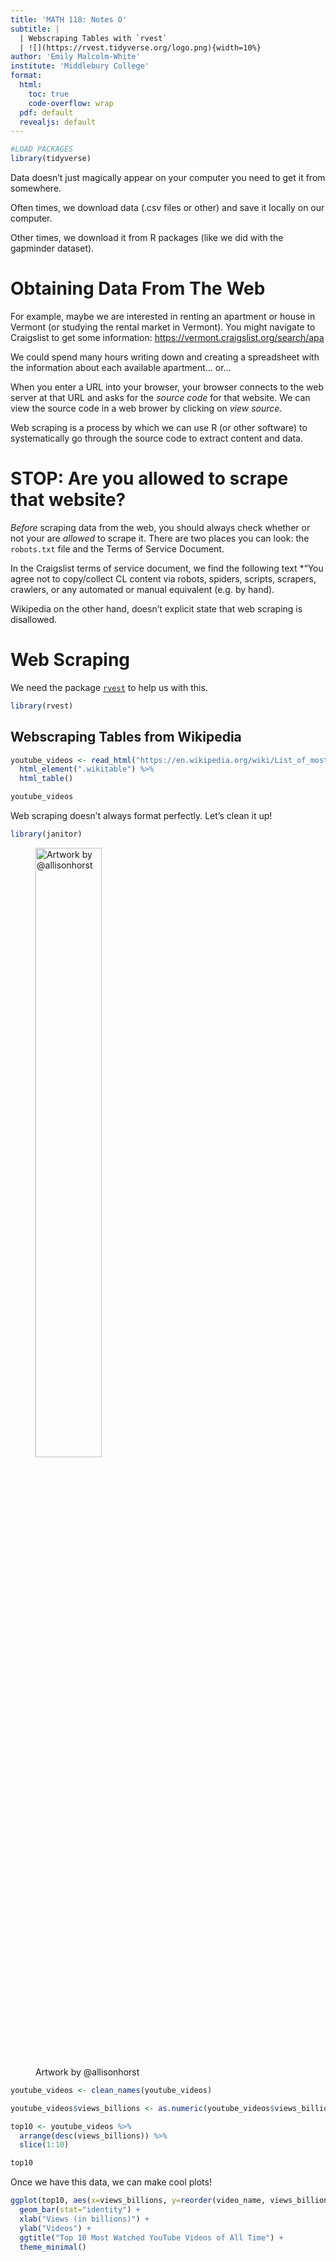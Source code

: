```yaml
---
title: 'MATH 118: Notes O'
subtitle: |
  | Webscraping Tables with `rvest`
  | ![](https://rvest.tidyverse.org/logo.png){width=10%}
author: 'Emily Malcolm-White'
institute: 'Middlebury College'
format:
  html:
    toc: true
    code-overflow: wrap
  pdf: default
  revealjs: default
---
```


```r
#LOAD PACKAGES 
library(tidyverse)
```

Data doesn't just magically appear on your computer you need to get it from somewhere. 

Often times, we download data (.csv files or other) and save it locally on our computer. 

Other times, we download it from R packages (like we did with the gapminder dataset). 

# Obtaining Data From The Web

For example, maybe we are interested in renting an apartment or house in Vermont (or studying the rental market in Vermont). You might navigate to Craigslist to get some information: [https://vermont.craigslist.org/search/apa](https://vermont.craigslist.org/search/apa)

We could spend many hours writing down and creating a spreadsheet with the information about each available apartment... or... 

When you enter a URL into your browser, your browser connects to the web server at that URL and asks for the *source code* for that website. We can view the source code in a web brower by clicking on *view source*. 

Web scraping is a process by which we can use R (or other software) to systematically go through the source code to extract content and data. 

# STOP: Are you allowed to scrape that website? 

*Before* scraping data from the web, you should always check whether or not your are *allowed* to scrape it. There are two places you can look: the `robots.txt` file and the Terms of Service Document. 

In the Craigslist terms of service document, we find the following text *"You agree not to copy/collect CL content via robots, spiders, scripts, scrapers, crawlers, or any automated or manual equivalent (e.g. by hand). 

Wikipedia on the other hand, doesn't explicit state that web scraping is disallowed.  

# Web Scraping

We need the package [`rvest`](https://rvest.tidyverse.org/) to help us with this.

```r
library(rvest)
```

## Webscraping Tables from Wikipedia

```r
youtube_videos <- read_html("https://en.wikipedia.org/wiki/List_of_most-viewed_YouTube_videos") %>%
  html_element(".wikitable") %>%
  html_table()

youtube_videos
```

Web scraping doesn't always format perfectly. Let's clean it up!  

```r
library(janitor)
```

![Artwork by @allisonhorst](https://cdn.myportfolio.com/45214904-6a61-4e23-98d6-b140f8654a40/79a12c01-0cc1-4643-b1e7-8ce8cafc947b_rw_1920.png?h=a3760f3882e735d7065627fc060714ce){width=50%}

```r
youtube_videos <- clean_names(youtube_videos)

youtube_videos$views_billions <- as.numeric(youtube_videos$views_billions)

top10 <- youtube_videos %>%
  arrange(desc(views_billions)) %>%
  slice(1:10)

top10
```

Once we have this data, we can make cool plots!

```r
ggplot(top10, aes(x=views_billions, y=reorder(video_name, views_billions))) +
  geom_bar(stat="identity") +
  xlab("Views (in billions)") +
  ylab("Videos") +
  ggtitle("Top 10 Most Watched YouTube Videos of All Time") +
  theme_minimal()
```



